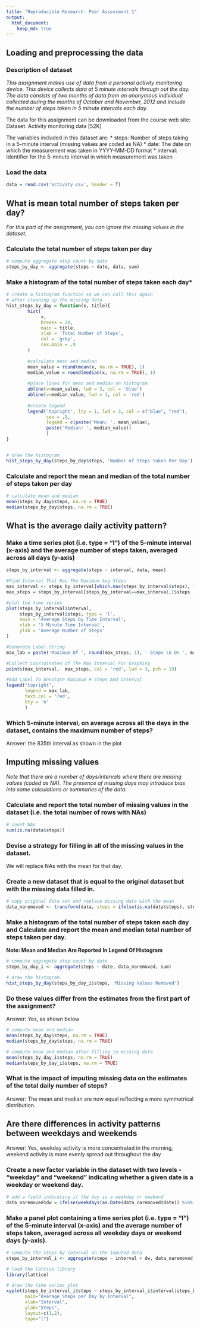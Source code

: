 ```yaml
---
title: "Reproducible Research: Peer Assessment 1"
output: 
  html_document:
    keep_md: true
---
```


## Loading and preprocessing the data

### Description of dataset
*This assignment makes use of data from a personal activity monitoring device. This device collects data at 5 minute intervals through out the day. The data consists of two months of data from an anonymous individual collected during the months of October and November, 2012 and include the number of steps taken in 5 minute intervals each day.*

The data for this assignment can be downloaded from the course web site:
Dataset: Activity monitoring data [52K]

The variables included in this dataset are:
* steps: Number of steps taking in a 5-minute interval (missing values are coded as NA)
* date: The date on which the measurement was taken in YYYY-MM-DD format
* interval: Identifier for the 5-minute interval in which measurement was taken

### Load the data 
```r
data = read.csv('activity.csv', header = T)
```

## What is mean total number of steps taken per day?
*For this part of the assignment, you can ignore the missing values in the dataset.*

### Calculate the total number of steps taken per day
```r
# compute aggregate step count by date
steps_by_day <- aggregate(steps ~ date, data, sum)
```

### Make a histogram of the total number of steps taken each day*
```r
# create a histogram function so we can call this again 
# after cleaning up the missing data
hist_steps_by_day = function(x, title){
        hist(
             x, 
             breaks = 20,
             main = title,
             xlab = 'Total Number of Steps', 
             col = 'grey',
             cex.main = .9
        )
        
        #calculate mean and median
        mean_value = round(mean(x, na.rm = TRUE), 1)
        median_value = round(median(x, na.rm = TRUE), 1)
        
        #place lines for mean and median on histogram
        abline(v=mean_value, lwd = 3, col = 'blue')
        abline(v=median_value, lwd = 3, col = 'red')
        
        #create legend
        legend('topright', lty = 1, lwd = 3, col = c("blue", "red"),
               cex = .8, 
               legend = c(paste('Mean: ', mean_value),
               paste('Median: ', median_value))
               )
}


# draw the histogram
hist_steps_by_day(steps_by_day$steps, 'Number of Steps Taken Per Day')
```

### Calculate and report the mean and median of the total number of steps taken per day
```r
# calculate mean and median
mean(steps_by_day$steps, na.rm = TRUE)
median(steps_by_day$steps, na.rm = TRUE)
```

## What is the average daily activity pattern?

### Make a time series plot (i.e. type = "l") of the 5-minute interval (x-axis) and the average number of steps taken, averaged across all days (y-axis)
```r
steps_by_interval <- aggregate(steps ~ interval, data, mean)

#Find Interval That Has The Maximum Avg Steps
max_interval <- steps_by_interval[which.max(steps_by_interval$steps), 1]
max_steps = steps_by_interval[steps_by_interval==max_interval,]$steps

#plot the time series
plot(steps_by_interval$interval,
     steps_by_interval$steps, type = 'l',
     main = 'Average Steps by Time Interval',
     xlab = '5 Minute Time Interval',
     ylab = 'Average Number of Steps'
)

#Generate Label String
max_lab = paste('Maximum Of ', round(max_steps, 1), ' Steps \n On ', max_interval, 'th Time Interval', sep = '')

#Collect Cooridinates of The Max Interval For Graphing
points(max_interval,  max_steps, col = 'red', lwd = 3, pch = 19)

#Add Label To Annotate Maximum # Steps And Interval
legend("topright",
       legend = max_lab,
       text.col = 'red',
       bty = 'n'
       )
```


### Which 5-minute interval, on average across all the days in the dataset, contains the maximum number of steps?
Answer: the 835th interval as shown in the plot

## Imputing missing values
*Note that there are a number of days/intervals where there are missing values (coded as NA). The presence of missing days may introduce bias into some calculations or summaries of the data.*

### Calculate and report the total number of missing values in the dataset (i.e. the total number of rows with NAs)
```r
# count NAs
sum(is.na(data$steps))
```

### Devise a strategy for filling in all of the missing values in the dataset.
We will replace NAs with the mean for that day.

### Create a new dataset that is equal to the original dataset but with the missing data filled in.
```r
# copy original data set and replace missing data with the mean
data_naremoved <- transform(data, steps = ifelse(is.na(data$steps), steps_by_interval$steps[match(data$interval, steps_by_interval$interval)], data$steps))
```

### Make a histogram of the total number of steps taken each day and Calculate and report the mean and median total number of steps taken per day. 
**Note: Mean and Median Are Reported In Legend Of Histogram**
```r
# compute aggregate step count by date
steps_by_day_i <- aggregate(steps ~ date, data_naremoved, sum)

# draw the histogram
hist_steps_by_day(steps_by_day_i$steps, 'Missing Values Removed')
```

### Do these values differ from the estimates from the first part of the assignment? 
Answer: Yes, as shown below
```r
# compute mean and median
mean(steps_by_day$steps, na.rm = TRUE)
median(steps_by_day$steps, na.rm = TRUE)

# compute mean and median after filling in missing data
mean(steps_by_day_i$steps, na.rm = TRUE)
median(steps_by_day_i$steps, na.rm = TRUE)
```

### What is the impact of imputing missing data on the estimates of the total daily number of steps?
Answer: The mean and median are now equal reflecting a more symmetrical distribution.

## Are there differences in activity patterns between weekdays and weekends
Answer: Yes, weekday activity is more concentrated in the morning, weekend activity is more evenly spread out throughout the day

### Create a new factor variable in the dataset with two levels - "weekday" and "weekend" indicating whether a given date is a weekday or weekend day.
```r
# add a field indicating if the day is a weekday or weekend
data_naremoved$dw = ifelse(weekdays(as.Date(data_naremoved$date)) %in% c('Saturday','Sunday'),"Weekend","Weekday")
```

### Make a panel plot containing a time series plot (i.e. type = "l") of the 5-minute interval (x-axis) and the average number of steps taken, averaged across all weekday days or weekend days (y-axis). 
```r
# compute the steps by interval on the imputed data
steps_by_interval_i <- aggregate(steps ~ interval + dw, data_naremoved, mean)

# load the lattice library
library(lattice)

# draw the time series plot
xyplot(steps_by_interval_i$steps ~ steps_by_interval_i$interval|steps_by_interval_i$dw,
       main="Average Steps per Day by Interval",
       xlab="Interval", 
       ylab="Steps",
       layout=c(1,2), 
       type="l")
```
